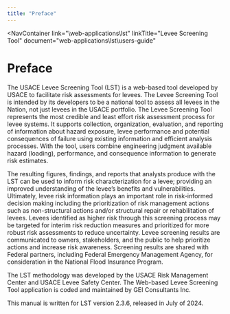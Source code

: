 ```yaml
---
title: "Preface"
---
```



<NavContainer 
  link="\web-applications\lst"
  linkTitle="Levee Screening Tool"
  document="web-applications\lst\users-guide"
></NavContainer>

# Preface

The USACE Levee Screening Tool (LST) is a web-based tool developed by USACE to facilitate risk assessments for levees. The Levee Screening Tool is
intended by its developers to be a national tool to assess all levees in the Nation, not just levees in the USACE portfolio. The Levee Screening Tool
represents the most credible and least effort risk assessment process for levee systems. It supports collection, organization, evaluation, and
reporting of information about hazard exposure, levee performance and potential consequences of failure using existing information and efficient
analysis processes. With the tool, users combine engineering judgment available hazard (loading), performance, and consequence information to generate
 risk estimates.

The resulting figures, findings, and reports that analysts produce with the LST can be used to inform risk characterization for a levee; providing an
improved understanding of the levee’s benefits and vulnerabilities. Ultimately, levee risk information plays an important role in risk-informed
decision making including the prioritization of risk management actions such as non-structural actions and/or structural repair or rehabilitation of
levees. Levees identified as higher risk through this screening process may be targeted for interim risk reduction measures and prioritized for more
robust risk assessments to reduce uncertainty. Levee screening results are communicated to owners, stakeholders, and the public to help prioritize
actions and increase risk awareness. Screening results are shared with Federal partners, including Federal Emergency Management Agency, for
consideration in the National Flood Insurance Program.

The LST methodology was developed by the USACE Risk Management Center and USACE Levee Safety Center. The Web-based Levee Screening Tool application is
 coded and maintained by GEI Consultants Inc.

This manual is written for LST version 2.3.6, released in July of 2024.

<CitationFootnote />